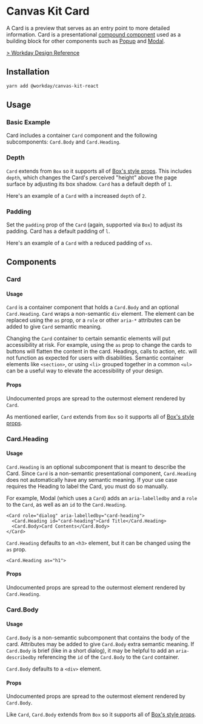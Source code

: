


<Meta title="Components/Containers/Card" component={Card} />

# Canvas Kit Card

A Card is a preview that serves as an entry point to more detailed information. Card is a
presentational [compound component](/getting-started/for-developers/resources/compound-components/)
used as a building block for other components such as [Popup](/components/popups/popup/) and
[Modal](/components/popups/modal/).

[> Workday Design Reference](https://design.workday.com/components/containers/cards)

## Installation

```sh
yarn add @workday/canvas-kit-react
```

## Usage

### Basic Example

Card includes a container `Card` component and the following subcomponents: `Card.Body` and
`Card.Heading`.

<ExampleCodeBlock code={Basic} />

### Depth

`Card` extends from `Box` so it supports all of
[Box's style props](/components/layout/box/#style-props). This includes `depth`, which changes the
Card's perceived "height" above the page surface by adjusting its box shadow. `Card` has a default
depth of `1`.

Here's an example of a `Card` with a increased `depth` of `2`.

<ExampleCodeBlock code={Depth} />

### Padding

Set the `padding` prop of the `Card` (again, supported via `Box`) to adjust its padding. Card has a
default padding of `l`.

Here's an example of a `Card` with a reduced padding of `xs`.

<ExampleCodeBlock code={Padding} />

## Components

### Card

#### Usage

`Card` is a container component that holds a `Card.Body` and an optional `Card.Heading`. `Card`
wraps a non-semantic `div` element. The element can be replaced using the `as` prop, or a `role` or
other `aria-*` attributes can be added to give `Card` semantic meaning.

Changing the `Card` container to certain semantic elements will put accessibility at risk. For
example, using the `as` prop to change the cards to buttons will flatten the content in the card.
Headings, calls to action, etc. will not function as expected for users with disabilities. Semantic
container elements like `<section>`, or using `<li>` grouped together in a common `<ul>` can be a
useful way to elevate the accessibility of your design.

#### Props

Undocumented props are spread to the outermost element rendered by `Card`.

As mentioned earlier, `Card` extends from `Box` so it supports all of
[Box's style props](/components/layout/box/#style-props).

<ArgsTable of={Card} />

### Card.Heading

#### Usage

`Card.Heading` is an optional subcomponent that is meant to describe the Card. Since `Card` is a
non-semantic presentational component, `Card.Heading` does not automatically have any semantic
meaning. If your use case requires the Heading to label the Card, you must do so manually.

For example, Modal (which uses a `Card`) adds an `aria-labelledby` and a `role` to the `Card`, as
well as an `id` to the `Card.Heading`.

```tsx
<Card role="dialog" aria-labelledby="card-heading">
  <Card.Heading id="card-heading">Card Title</Card.Heading>
  <Card.Body>Card Contents</Card.Body>
</Card>
```

`Card.Heading` defaults to an `<h3>` element, but it can be changed using the `as` prop.

```tsx
<Card.Heading as="h1">
```

#### Props

Undocumented props are spread to the outermost element rendered by `Card.Heading`.

<ArgsTable of={Card.Heading} />

### Card.Body

#### Usage

`Card.Body` is a non-semantic subcomponent that contains the body of the card. Attributes may be
added to give `Card.Body` extra semantic meaning. If `Card.Body` is brief (like in a short dialog),
it may be helpful to add an `aria-describedby` referencing the `id` of the `Card.Body` to the `Card`
container.

`Card.Body` defaults to a `<div>` element.

#### Props

Undocumented props are spread to the outermost element rendered by `Card.Body`.

Like `Card`, `Card.Body` extends from `Box` so it supports all of
[Box's style props](/components/layout/box/#style-props).

<ArgsTable of={Card.Body} />
